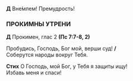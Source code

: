 **Д** Вне́млем! Премудрость! 

### ПРОКИМНЫ УТРЕНИ

**Д** Прокимен, глас 2 **(Пс 7:7-8, 2)**

Пробудись, Господь, Бог мой, верши суд! **/**  
Соберутся народы вокруг Тебя.

**Стих** О Господь, мой Бог, у Тебя я защиты ищу!  
Избавь меня и спаси!
